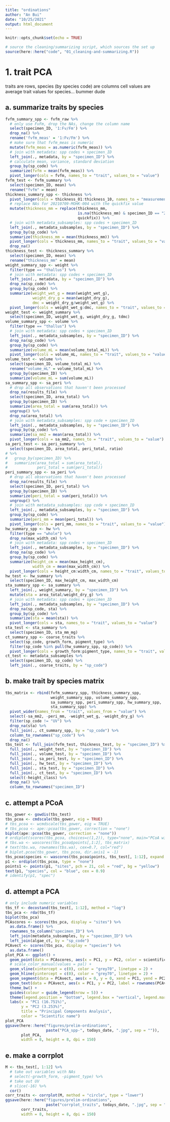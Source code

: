 ```yaml
---
title: "ordinations"
author: "An Bui"
date: "10/25/2021"
output: html_document
---
```


```r
knitr::opts_chunk$set(echo = TRUE)
```

```r
# source the cleaning/summarizing script, which sources the set up
source(here::here("code", "01_cleaning-and-summarizing.R"))
```

# 1. trait PCA
 
traits are rows, species (by species code) are columns
cell values are average trait values for species... bummer dude

## a. summarize traits by species
```r
fvfm_summary_spp <- fvfm_raw %>% 
  # only use FvFm, drop the NAs, change the column name
  select(specimen_ID, '1:Fv/Fm') %>% 
  drop_na() %>%
  rename('fvfm_meas' = '1:Fv/Fm') %>% 
  # make sure that fvfm_meas is numeric
  mutate(fvfm_meas = as.numeric(fvfm_meas)) %>%
  # join with metadata: spp codes + specimen_ID
  left_join(., metadata, by = "specimen_ID") %>% 
  # calculate mean, variance, standard deviation
  group_by(sp_code) %>% 
  summarize(fvfm = mean(fvfm_meas)) %>% 
  pivot_longer(cols = fvfm, names_to = "trait", values_to = "value")
fvfm_test <- fvfm_summary %>% 
  select(specimen_ID, mean) %>% 
  rename("fvfm" = mean)
thickness_summary_spp <- thickness %>% 
  pivot_longer(cols = thickness_01:thickness_10, names_to = "measurement_n", values_to = "thickness_mm") %>% 
  # replace NAs for 20210709-MOHK-004 with the quickfix value
  mutate(thickness_mm = replace(thickness_mm, 
                                is.na(thickness_mm) & specimen_ID == "20210709-MOHK-004", 
                                quickfix)) %>% 
  # join with metadata_subsamples: spp codes + specimen_ID
  left_join(., metadata_subsamples, by = "specimen_ID") %>% 
  group_by(sp_code) %>% 
  summarize(thickness_mm = mean(thickness_mm)) %>% 
  pivot_longer(cols = thickness_mm, names_to = "trait", values_to = "value") %>% 
  drop_na()
thickness_test <- thickness_summary %>% 
  select(specimen_ID, mean) %>% 
  rename("thickness_mm" = mean)
weight_summary_spp <- weight %>% 
  filter(type == "thallus") %>% 
  # join with metadata: spp codes + specimen_ID
  left_join(., metadata, by = "specimen_ID") %>% 
  drop_na(sp_code) %>% 
  group_by(sp_code) %>% 
  summarize(weight_wet_g = mean(weight_wet_g),
            weight_dry_g = mean(weight_dry_g),
            dmc = weight_dry_g/weight_wet_g) %>% 
  pivot_longer(cols = weight_wet_g:dmc, names_to = "trait", values_to = "value")
weight_test <- weight_summary %>% 
  select(specimen_ID, weight_wet_g, weight_dry_g, tdmc)
volume_summary_spp <- volume %>% 
  filter(type == "thallus") %>% 
  # join with metadata: spp codes + specimen_ID
  left_join(., metadata_subsamples, by = "specimen_ID") %>% 
  drop_na(sp_code) %>% 
  group_by(sp_code) %>% 
  summarize(volume_mL = mean(volume_total_mL)) %>% 
  pivot_longer(cols = volume_mL, names_to = "trait", values_to = "value")
volume_test <- volume %>% 
  select(specimen_ID, volume_total_mL) %>% 
  rename("volume_mL" = volume_total_mL) %>% 
  group_by(specimen_ID) %>% 
  summarize(volume_mL = sum(volume_mL))
sa_summary_spp <- sa_peri %>% 
  # drop all observations that haven't been processed
  drop_na(results_file) %>% 
  select(specimen_ID, area_total) %>% 
  group_by(specimen_ID) %>% 
  summarize(area_total = sum(area_total)) %>% 
  ungroup() %>% 
  drop_na(area_total) %>% 
  # join with metadata_subsamples: spp code + specimen_ID
  left_join(., metadata_subsamples, by = "specimen_ID") %>% 
  group_by(sp_code) %>% 
  summarize(sa_mm2 = mean(area_total)) %>% 
  pivot_longer(cols = sa_mm2, names_to = "trait", values_to = "value")
sa_peri_test <- sa_peri_summary %>% 
  select(specimen_ID, area_total, peri_total, ratio) 
# %>% 
#   group_by(specimen_ID) %>% 
#   summarize(area_total = sum(area_total),
#             peri_total = sum(peri_total))
peri_summary_spp <- sa_peri %>% 
  # drop all observations that haven't been processed
  drop_na(results_file) %>% 
  select(specimen_ID, peri_total) %>% 
  group_by(specimen_ID) %>% 
  summarize(peri_total = sum(peri_total)) %>% 
  ungroup() %>% 
  # join with metadata_subsamples: spp code + specimen_ID
  left_join(., metadata_subsamples, by = "specimen_ID") %>% 
  group_by(sp_code) %>% 
  summarize(peri_mm = mean(peri_total)) %>% 
  pivot_longer(cols = peri_mm, names_to = "trait", values_to = "value")
hw_summary_spp <- hw %>% 
  filter(type == "whole") %>% 
  drop_na(max_width_cm) %>% 
  # join with metadata: spp codes + specimen_ID
  left_join(., metadata_subsamples, by = "specimen_ID") %>% 
  drop_na(sp_code) %>% 
  group_by(sp_code) %>% 
  summarize(height_cm = mean(max_height_cm),
            width_cm = mean(max_width_cm)) %>% 
  pivot_longer(cols = height_cm:width_cm, names_to = "trait", values_to = "value")
hw_test <- hw_summary %>% 
  select(specimen_ID, max_height_cm, max_width_cm)
sta_summary_spp <- sa_summary %>% 
  left_join(., weight_summary, by = "specimen_ID") %>% 
  mutate(sta = area_total/weight_dry_g) %>% 
  # join with metadata: spp codes + specimen_ID
  left_join(., metadata_subsamples, by = "specimen_ID") %>% 
  drop_na(sp_code, sta) %>% 
  group_by(sp_code) %>% 
  summarize(sta = mean(sta)) %>% 
  pivot_longer(cols = sta, names_to = "trait", values_to = "value")
sta_test <- sta_summary %>% 
  select(specimen_ID, sta_mm_mg)
ct_summary_spp <- coarse_traits %>% 
  select(sp_code, growth_form, pigment_type) %>% 
  filter(sp_code %in% pull(hw_summary_spp, sp_code)) %>% 
  pivot_longer(cols = growth_form:pigment_type, names_to = "trait", values_to = "value") 
ct_test <- metadata_subsamples %>% 
  select(specimen_ID, sp_code) %>% 
  left_join(., coarse_traits, by = "sp_code")
```

## b. make trait by species matrix
```r
tbs_matrix <- rbind(fvfm_summary_spp, thickness_summary_spp,
                    weight_summary_spp, volume_summary_spp,
                    sa_summary_spp, peri_summary_spp, hw_summary_spp,
                    sta_summary_spp) %>% 
  pivot_wider(names_from = "trait", values_from = "value") %>% 
  select(-sa_mm2, -peri_mm, -weight_wet_g, -weight_dry_g) %>%
  filter(sp_code != "UV") %>%
  drop_na(sta) %>% 
  full_join(., ct_summary_spp, by = "sp_code") %>%
  column_to_rownames("sp_code") %>% 
  drop_na()
tbs_test <- full_join(fvfm_test, thickness_test, by = "specimen_ID") %>% 
  full_join(., weight_test, by = "specimen_ID") %>% 
  full_join(., volume_test, by = "specimen_ID") %>% 
  full_join(., sa_peri_test, by = "specimen_ID") %>% 
  full_join(., hw_test, by = "specimen_ID") %>% 
  full_join(., sta_test, by = "specimen_ID") %>% 
  full_join(., ct_test, by = "specimen_ID") %>% 
  select(-height_class) %>% 
  drop_na() %>% 
  column_to_rownames("specimen_ID")
```

## c. attempt a PCoA

```r
tbs_gower <- gowdis(tbs_test)
tbs_pcoa <- cmdscale(tbs_gower, eig = TRUE)
# tbs_pcoa <- wcmdscale(tbs_gower, eig = TRUE)
# tbs_pcoa <- ape::pcoa(tbs_gower, correction = "none")
biplot(ape::pcoa(tbs_gower, correction = "none"))
# ordiplot(scores(tbs_pcoa, choices=c(1,2)), type="none", main="PCoA with species weighted averages")
# tbs.wa <- wascores(tbs_pcoa$points[,1:2], tbs_matrix)
# text(tbs.wa, rownames(tbs.wa), cex=0.7, col="red")
# biplot.pcoa(tbs_gower, tbs_pcoa, dir.axis1 = -1)
tbs_pcoa$species <- wascores(tbs_pcoa$points, tbs_test[, 1:12], expand = TRUE)
p1 <- ordiplot(tbs_pcoa, type = "none")
points1 <- points(p1, "sites", pch = 21, col = "red", bg = "yellow")
text(p1, "species", col = "blue", cex = 0.9)
# identify(p1, "spec")
```

## d. attempt a PCA

```r
# only include numeric variables
tbs_tf <- decostand(tbs_test[, 1:12], method = "log")
tbs_pca <- rda(tbs_tf)
biplot(tbs_pca)
PCAscores <- scores(tbs_pca, display = "sites") %>% 
  as.data.frame() %>% 
  rownames_to_column("specimen_ID") %>% 
  left_join(metadata_subsamples, by = "specimen_ID") %>% 
  left_join(algae_ct, by = "sp_code")
PCAvect <- scores(tbs_pca, display = "species") %>% 
  as.data.frame()
plot_PCA <- ggplot() +
  geom_point(data = PCAscores, aes(x = PC1, y = PC2, color = scientific_name.x)) +
  # scale_color_manual(values = pal) +
  geom_vline(xintercept = c(0), color = "grey70", linetype = 2) +
  geom_hline(yintercept = c(0), color = "grey70", linetype = 2) +
  geom_segment(data = PCAvect, aes(x = 0, y = 0, xend = PC1, yend = PC2), arrow = arrow(length = unit(0.2, "cm"))) +
  geom_text(data = PCAvect, aes(x = PC1, y = PC2, label = rownames(PCAvect))) +
  theme_bw() +
  guides(colour = guide_legend(nrow = 5)) +
  theme(legend.position = "bottom", legend.box = "vertical", legend.margin = margin()) +
  labs(x = "PC1 (16.751%)",
       y = "PC2 (3.253%)",
       title = "Principal Components Analysis",
       color = "Scientific name") 
plot_PCA
ggsave(here::here("figures/prelim-ordinations",
                  paste("PCA_spp-", todays_date, ".jpg", sep = "")),
       plot_PCA,
       width = 8, height = 8, dpi = 150)
```


## e. make a corrplot

```r
M <- tbs_test[, 1:12] %>% 
  # take out variables with NAs
  # select(-growth_form, -pigment_type) %>% 
  # take out UV
  # slice(-16) %>% 
  cor()
corr_traits <- corrplot(M, method = "circle", type = "lower")
ggsave(here::here("figures/prelim-ordinations",
                  paste("corrplot_traits", todays_date, ".jpg", sep = "")),
       corr_traits,
       width = 8, height = 8, dpi = 150)
```